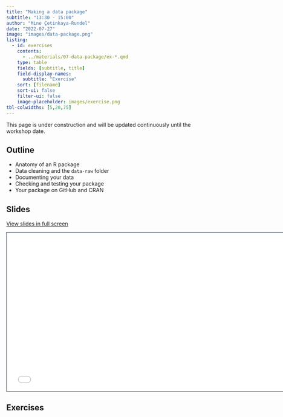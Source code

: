 ```yaml
---
title: "Making a data package"
subtitle: "13:30 - 15:00"
author: "Mine Çetinkaya-Rundel"
date: "2022-07-27"
image: "images/data-package.png"
listing:
  - id: exercises
    contents:
      - ../materials/07-data-package/ex-*.qmd
    type: table
    fields: [subtitle, title]
    field-display-names:
      subtitle: "Exercise"
    sort: [filename]
    sort-ui: false
    filter-ui: false
    image-placeholder: images/exercise.png
tbl-colwidths: [5,20,75]
---
```


::: callout-warning
This page is under construction and will be updated continuously until the workshop date.
:::

## Outline

-   Anatomy of an R package
-   Data cleaning and the `data-raw` folder
-   Documenting your data
-   Checking and testing your package
-   Your package on GitHub and CRAN

## Slides

[View slides in full screen](../materials/07-data-package/index.html)

```{=html}
<iframe class="slide-deck" src="../materials/07-data-package/" height="420" width="747" style="border: 1px solid #2e3846;"></iframe>
```
## Exercises

::: {#exercises}
:::
